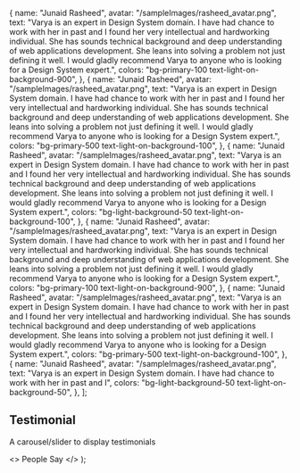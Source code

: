 

  {
    name: "Junaid Rasheed",
    avatar: "/sampleImages/rasheed_avatar.png",
    text: "Varya is an expert in Design System domain. I have had chance to work with her in past and I found her very intellectual and hardworking individual. She has sounds technical background and deep understanding of web applications development. She leans into solving a problem not just defining it well. I would gladly recommend Varya to anyone who is looking for a Design System expert.",
    colors: "bg-primary-100 text-light-on-background-900",
  },
  {
    name: "Junaid Rasheed",
    avatar: "/sampleImages/rasheed_avatar.png",
    text: "Varya is an expert in Design System domain. I have had chance to work with her in past and I found her very intellectual and hardworking individual. She has sounds technical background and deep understanding of web applications development. She leans into solving a problem not just defining it well. I would gladly recommend Varya to anyone who is looking for a Design System expert.",
    colors: "bg-primary-500 text-light-on-background-100",
  },
  {
    name: "Junaid Rasheed",
    avatar: "/sampleImages/rasheed_avatar.png",
    text: "Varya is an expert in Design System domain. I have had chance to work with her in past and I found her very intellectual and hardworking individual. She has sounds technical background and deep understanding of web applications development. She leans into solving a problem not just defining it well. I would gladly recommend Varya to anyone who is looking for a Design System expert.",
    colors: "bg-light-background-50 text-light-on-background-100",
  },
  {
    name: "Junaid Rasheed",
    avatar: "/sampleImages/rasheed_avatar.png",
    text: "Varya is an expert in Design System domain. I have had chance to work with her in past and I found her very intellectual and hardworking individual. She has sounds technical background and deep understanding of web applications development. She leans into solving a problem not just defining it well. I would gladly recommend Varya to anyone who is looking for a Design System expert.",
    colors: "bg-primary-100 text-light-on-background-900",
  },
  {
    name: "Junaid Rasheed",
    avatar: "/sampleImages/rasheed_avatar.png",
    text: "Varya is an expert in Design System domain. I have had chance to work with her in past and I found her very intellectual and hardworking individual. She has sounds technical background and deep understanding of web applications development. She leans into solving a problem not just defining it well. I would gladly recommend Varya to anyone who is looking for a Design System expert.",
    colors: "bg-primary-500 text-light-on-background-100",
  },
  {
    name: "Junaid Rasheed",
    avatar: "/sampleImages/rasheed_avatar.png",
    text: "Varya is an expert in Design System domain. I have had chance to work with her in past and I",
    colors: "bg-light-background-50 text-light-on-background-50",
  },
];

<Meta title="Components/Testimonial" />

## Testimonial

A carousel/slider to display testimonials

  <>
    <Text variant="4Xl" as="h2">
      People Say
    </Text>
  </>
);

<Canvas>
  <Story name="Default" parameters={{ design: { disable: true } }}>
    <Testimonial testimonials={testimonials} title={TestimonialTitle} />
  </Story>
  <Story name="Container Overflow" parameters={{ design: { disable: true } }}>
    <div className="w-full bg-gray-100 overflow-hidden">
      <div className="relative max-w-4xl mx-auto bg-white">
        <Testimonial testimonials={testimonials} title={TestimonialTitle} />
      </div>
    </div>
  </Story>
</Canvas>

<ArgsTable of={Testimonial} />
